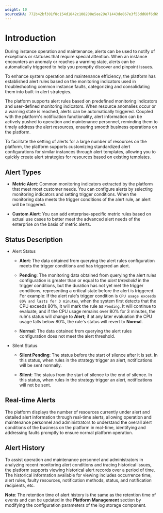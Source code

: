 ```yaml
---
weight: 10
sourceSHA: 772b42bf301f8c154d1842c108208e5ee29e71443de867e3f55dd60f6d69ed8c
---
```


# Introduction

During instance operation and maintenance, alerts can be used to notify of exceptions or statuses that require special attention. When an instance encounters an anomaly or reaches a warning state, alerts can be automatically triggered to help you promptly discover and pinpoint issues.

To enhance system operation and maintenance efficiency, the platform has established alert rules based on the monitoring indicators used in troubleshooting common instance faults, categorizing and consolidating them into built-in alert strategies.

The platform supports alert rules based on predefined monitoring indicators and user-defined monitoring indicators. When resource anomalies occur or a warning state is reached, alerts can be automatically triggered. Coupled with the platform's notification functionality, alert information can be actively pushed to operation and maintenance personnel, reminding them to timely address the alert resources, ensuring smooth business operations on the platform.

To facilitate the setting of alerts for a large number of resources on the platform, the platform supports customizing standardized alert configurations for similar instances through alert templates, allowing you to quickly create alert strategies for resources based on existing templates.

## Alert Types

- **Metric Alert**: Common monitoring indicators extracted by the platform that meet most customer needs. You can configure alerts by selecting monitoring indicators and setting trigger conditions. When the monitoring data meets the trigger conditions of the alert rule, an alert will be triggered.

- **Custom Alert**: You can add enterprise-specific metric rules based on actual use cases to better meet the advanced alert needs of the enterprise on the basis of metric alerts.

## Status Description

- Alert Status

  - **Alert**: The data obtained from querying the alert rules configuration meets the trigger conditions and has triggered an alert.

  - **Pending**: The monitoring data obtained from querying the alert rules configuration is greater than or equal to the *alert threshold* in the trigger conditions, but the duration has not yet met the trigger conditions, representing a critical state before the alert is triggered. For example: If the alert rule's trigger condition is `CPU usage exceeds 80% and lasts for 3 minutes`, when the system first detects that the CPU exceeds 80%, it will mark the rule as `Pending`. It will continue to evaluate, and if the CPU usage remains over 80% for 3 minutes, the rule's status will change to **Alert**; if at any later evaluation the CPU usage falls below 80%, the rule's status will revert to **Normal**.

  - **Normal**: The data obtained from querying the alert rules configuration does not meet the alert threshold.

- Silent Status

  - **Silent Pending**: The status before the start of silence after it is set. In this status, when rules in the strategy trigger an alert, notifications will be sent normally.

  - **Silent**: The status from the start of silence to the end of silence. In this status, when rules in the strategy trigger an alert, notifications will not be sent.

## Real-time Alerts

The platform displays the number of resources currently under alert and detailed alert information through real-time alerts, allowing operation and maintenance personnel and administrators to understand the overall alert conditions of the business on the platform in real-time, identifying and addressing faults promptly to ensure normal platform operation.

## Alert History

To assist operation and maintenance personnel and administrators in analyzing recent monitoring alert conditions and tracing historical issues, the platform supports viewing historical alert records over a period of time. The historical information available for viewing includes occurrence time, alert rules, faulty resources, notification methods, status, and notification recipients, etc.

**Note**: The retention time of alert history is the same as the retention time of events and can be updated in the **Platform Management** section by modifying the configuration parameters of the log storage component.
